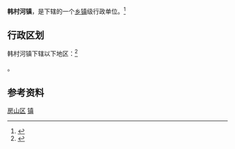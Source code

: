 {{中国乡级行政区
|景观照片文件名 = 
|景观照片描述 = 
|汉语拼音 = 
|其他语言 = 
|其他语言名称 = 
|旧称 = 
|地名出处 = 
|位置图文件名 = 
|位置图描述 = 
|自定义图片= 
|建置时间 = 
|政府驻地 = 
|毗邻 = 
|总面积 = 
|总人口 = 
|总人口年份 = 
|户籍人口 = 
|户籍人口年份 = 
|常住人口 = 
|常住人口年份 = 
|人口密度 = 
|GDP = 
|GDP年份 = 
|邮政编码 = 
|电话区号 = 10
|官方网站 = 
|网站名称 = 
|11/01/11/115/000}}

'''韩村河镇'''，是{{PRC admin/fullname|11/01/11/115/000|3}}下辖的一个[[乡镇|乡镇]]级行政单位。<ref>{{PRC admin/ref sgc|{{PRC admin/parent|11/01/11/115/000}}}}</ref>

== 行政区划 ==

韩村河镇下辖以下地区：<ref>{{PRC admin/ref sgc|11/01/11/115/000}}</ref>

{{PRC admin/children|11/01/11/115/000}}。

== 参考资料 ==

{{Reflist|2}}

{{房山区行政区划}}
{{北京行政区划小作品}}

[[Category:北京市乡镇|房山区]]
[[Category:房山区行政区划|镇]]